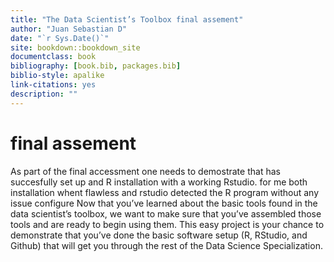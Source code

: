 ```yaml
--- 
title: "The Data Scientist’s Toolbox final assement"
author: "Juan Sebastian D"
date: "`r Sys.Date()`"
site: bookdown::bookdown_site
documentclass: book
bibliography: [book.bib, packages.bib]
biblio-style: apalike
link-citations: yes
description: ""
---
```


# final assement
As part of the final accessment one needs to demostrate that has succesfully set up and  R installation with a working Rstudio. for me both installation whent flawless and rstudio detected the R program without any issue
configure
Now that you’ve learned about the basic tools found in the data scientist’s toolbox, we want to make sure that you’ve assembled those tools and are ready to begin using them. This easy project is your chance to demonstrate that you’ve done the basic software setup (R, RStudio, and Github) that will get you through the rest of the Data Science Specialization.




